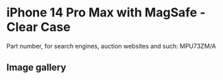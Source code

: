 
# iPhone 14 Pro Max  with MagSafe - Clear Case

Part number, for search engines, auction websites and such: MPU73ZM/A

## Image gallery

<div style={{ width: "768px" }}>
  <GalleryComponent
    images={[
      {
        original: "/everysource/MPU73.webp",
        thumbnail: "/everypreview/MPU73.webp",
      },
      {
        original: "/everysource/MPU73_AV1.webp",
        thumbnail: "/everypreview/MPU73_AV1.webp",
      },
      {
        original: "/everysource/MPU73_AV2.webp",
        thumbnail: "/everypreview/MPU73_AV2.webp",
      },
      {
        original: "/everysource/MPU73_AV3.webp",
        thumbnail: "/everypreview/MPU73_AV3.webp",
      }
    ]}
  />
</div>